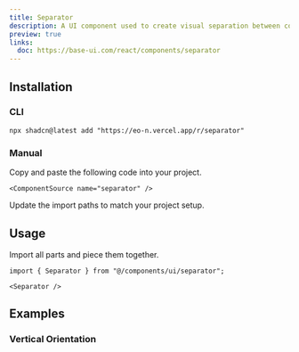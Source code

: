 ```yaml
---
title: Separator
description: A UI component used to create visual separation between content sections.
preview: true
links:
  doc: https://base-ui.com/react/components/separator
---
```


<ComponentTabs name="separator-demo" />

## Installation

### CLI

```package-install
npx shadcn@latest add "https://eo-n.vercel.app/r/separator"
```

### Manual

<Steps>

  <Step>
    Copy and paste the following code into your project.

    <ComponentSource name="separator" />

  </Step>
  
  <Step>Update the import paths to match your project setup.</Step>

</Steps>

## Usage

Import all parts and piece them together.

```tsx
import { Separator } from "@/components/ui/separator";
```

```tsx
<Separator />
```

## Examples

### Vertical Orientation

<ComponentTabs name="separator-vertical" />
